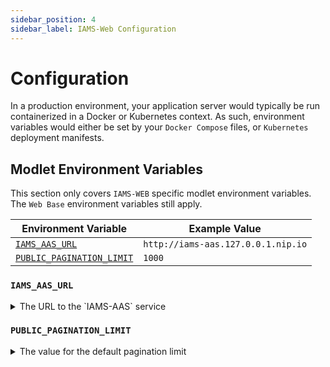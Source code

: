 ```yaml
---
sidebar_position: 4
sidebar_label: IAMS-Web Configuration
---
```



# Configuration

In a production environment, your application server would typically be run containerized in a Docker or Kubernetes
context. As such, environment variables would either be set by your `Docker Compose` files, or `Kubernetes` deployment
manifests.

## Modlet Environment Variables

This section only covers `IAMS-WEB` specific modlet environment variables. The `Web Base` environment variables still apply.

| Environment Variable                                  | Example Value                      |
| ----------------------------------------------------- | ---------------------------------- |
| [`IAMS_AAS_URL`](#iams_aas_url)                       | `http://iams-aas.127.0.0.1.nip.io` |
| [`PUBLIC_PAGINATION_LIMIT`](#public_pagination_limit) | `1000`                             |

### `IAMS_AAS_URL`

<details>
  <summary>The URL to the `IAMS-AAS` service</summary>
  <div>The base URL to call the `IAMS-AAS` service endpoints.</div>
</details>

### `PUBLIC_PAGINATION_LIMIT`

<details>
  <summary>The value for the default pagination limit</summary>
  <div>
    Specifies the default number of items to fetch from the backend when
    retrieving paginated data. If not explicitly set, it defaults to `1000`.
    Changing this value will impact all requests that retrieve lists of data
    across the application.
  </div>
</details>
